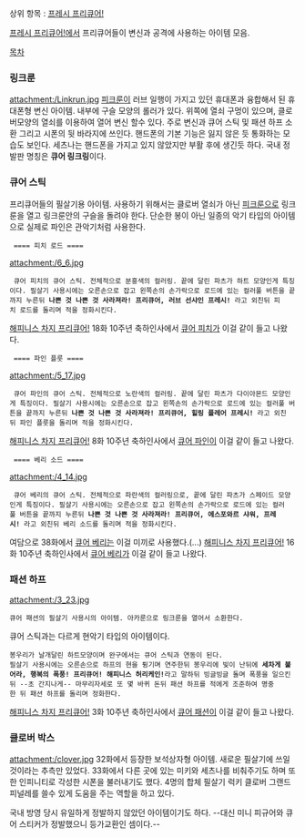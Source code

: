 상위 항목 : [[프레시 프리큐어!]]

[[프레시 프리큐어!]]에서 프리큐어들이 변신과 공격에 사용하는 아이템 모음.

[[목차]]
=== 링크룬 ===
attachment:/Linkrun.jpg
[[피크룬]]이 러브 일행이 가지고 있던 휴대폰과 융합해서 된 휴대폰형 변신 아이템. 내부에 구슬 모양의 롤러가 있다. 
위쪽에 열쇠 구멍이 있으며, 클로버모양의 열쇠를 이용하여 열어 변신 할수 있다. 주로 변신과 큐어 스틱 및 패션 하프 소환 그리고 시폰의 뒷 바라지에 쓰인다. 
핸드폰의 기본 기능은 잃지 않은 듯 통화하는 모습도 보인다. 세츠나는 핸드폰을 가지고 있지 않았지만 부활 후에 생긴듯 하다.
국내 정발판 명칭은 '''큐어 링크링'''이다.

===  큐어 스틱  ===
프리큐어들의 필살기용 아이템. 사용하기 위해서는 클로버 열쇠가 아닌 [[피크룬]]으로 링크룬을 열고 링크룬안의 구슬을 돌려야 한다. 
단순한 봉이 아닌 일종의 악기 타입의 아이템으로 실제로 파인은 관악기처럼 사용한다.

  ==== 피치 로드 ====
attachment:/6_6.jpg
  큐어 피치의 큐어 스틱. 전체적으로 분홍색의 컬러링. 끝에 달린 파츠가 하트 모양인게 특징이다. 필살기 사용시에는 오른손으로 잡고 왼쪽손의 손가락으로 로드에 있는 컬러풀 버튼을 끝까지 누른뒤 '''나쁜 것 나쁜 것 사라져라! 프리큐어, 러브 선샤인 프레시!''' 라고 외친뒤 피치 로드를 돌리며 적을 정화시킨다.
[[해피니스 차지 프리큐어!]] 18화 10주년 축하인사에서 [[큐어 피치]]가 이걸 같이 들고 나왔다.

  ==== 파인 플룻 ====
attachment:/5_17.jpg
  큐어 파인의 큐어 스틱. 전체적으로 노란색의 컬러링. 끝에 달린 파츠가 다이아몬드 모양인게 특징이다. 필살기 사용시에는 오른손으로 잡고 왼쪽손의 손가락으로 로드에 있는 컬러풀 버튼을 끝까지 누른뒤 '''나쁜 것 나쁜 것 사라져라! 프리큐어, 힐링 플레어 프레시!''' 라고 외친뒤 파인 플룻을 돌리며 적을 정화시킨다.
[[해피니스 차지 프리큐어!]] 8화 10주년 축하인사에서 [[큐어 파인]]이 이걸 같이 들고 나왔다.
  
  ==== 베리 소드 ====
attachment:/4_14.jpg
  큐어 베리의 큐어 스틱. 전체적으로 파란색의 컬러링으로, 끝에 달린 파츠가 스페이드 모양인게 특징이다. 필살기 사용시에는 오른손으로 잡고 왼쪽손의 손가락으로 로드에 있는 컬러풀 버튼을 끝까지 누른뒤 '''나쁜 것 나쁜 것 사라져라! 프리큐어, 에스포와르 샤워, 프레시!''' 라고 외친뒤 베리 소드를 돌리며 적을 정화시킨다.
여담으로 38화에서 [[큐어 베리]]는 이걸 미끼로 사용했다.(...)
[[해피니스 차지 프리큐어!]] 16화 10주년 축하인사에서 [[큐어 베리]]가 이걸 같이 들고 나왔다.


===  패션 하프  ===
attachment:/3_23.jpg
 큐어 패션의 필살기 사용시의 아이템. 아카룬으로 링크룬을 열어서 소환한다. 
큐어 스틱과는 다르게 현악기 타입의 아이템이다.
 봉우리가 날개달린 하트모양이며 완구에서는 큐어 스틱과 연동이 된다.
 필살기 사용시에는 오른손으로 하프의 현을 튕기며 연주한뒤 봉우리에 빛이 난뒤에 '''세차게 불어라, 행복의 폭풍! 프리큐어! 해피니스 허리케인!'''라고 말하뒤 빙글빙글 돌며 폭풍을 일으킨뒤 --초 간지나게-- 마무리자세로 또 몇 바퀴 돈뒤 패션 하프를 적에게 조준하여 명중한 뒤 패션 하프를 돌리며 정화한다.
[[해피니스 차지 프리큐어!]] 3화 10주년 축하인사에서 [[큐어 패션]]이 이걸 같이 들고 나왔다.

=== 클로버 박스 ===
attachment:/clover.jpg
32화에서 등장한 보석상자형 아이템. 새로운 필살기에 쓰일 것이라는 추측만 있었다. 33화에서 다른 곳에 있는 미키와 세츠나를 비춰주기도 하며 또한 인피니티로 각성한 시폰을 불러내기도 했다. 4명의 합체 필살기 럭키 클로버 그랜드 피널레를 쓸수 있게 도움을 주는 역할을 하고 있다.

국내 방영 당시 유일하게 정발하지 않았던 아이템이기도 하다. --대신 미니 피규어와 큐어 스티커가 정발했으니 등가교환인 셈이다.--
